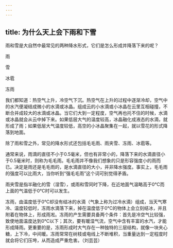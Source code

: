 ```yaml
---
---
---
```

title: 为什么天上会下雨和下雪
---




雨和雪是大自然中最常见的两种降水形式，它们是怎么形成并降落下来的呢？

雨



雪



冰雹



冻雨



我们都知道：热空气上升，冷空气下沉。热空气在上升的过程中逐渐冷却，空气中的水汽便凝结成微小的水滴或冰晶。组成云的小水滴或小冰晶在云里互相碰撞，不断合并成较大的水滴或冰晶。当它们大到一定程度，空气再也托不住的时候，水滴或冰晶就会从云中掉下来。如果低层大气的温度较高，冰晶融化成液态的水滴，就形成了雨；如果低层大气温度较低，高空的小冰晶聚集在一起，就以雪花的形式降落到地面。

除了雨和雪之外，常见的降水形式还包括毛毛雨、雨夹雪、冻雨、冰雹等。

通常来说，雨滴的直径不小于0.5毫米，但也有非常小的，降落下来的水滴直径小于0.5毫米时，则称为毛毛雨。毛毛雨并不像我们想象的只是形容强度小的雨而已。决定是雨还是毛毛雨的，是水滴直径的大小，并非降水强度。事实上，毛毛雨的强度可以比雨大，当你听到“强毛毛雨”这个词可别觉得矛盾。

雨夹雪是指半融化的雪（湿雪），或雨和雪同时下降，在近地面气温略高于0℃而上面的气温低于0℃时可以发生。

冻雨，由温度低于0℃却没有结冰的水滴（气象上称为过冷水滴）组成，当天气寒冷、温度较低时，冻雨水滴落下来，掉在温度低于0℃的物体上会立刻结冰，并且附着在物体上，形成雨凇。冻雨的产生需要具备两个条件：首先是冷空气比较强，致使地面温度达到0℃以下；其次，要有暖湿气流，空气中含有丰富的水汽，才能形成降雨。更重要的是，冻雨形成时大气存在一种独特的三层结构，就像一块夹心糖，上下冷，中间暖。冻雨常常在树枝或电线上不断堆积，当重量达到一定程度时就会将它们压垮，从而造成严重危害。（刘芸芸）